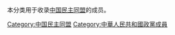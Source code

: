 本分类用于收录[[中国民主同盟|中国民主同盟]]的成员。

[[Category:中国民主同盟|Category:中国民主同盟]]
[[Category:中華人民共和國政黨成員|Category:中華人民共和國政黨成員]]